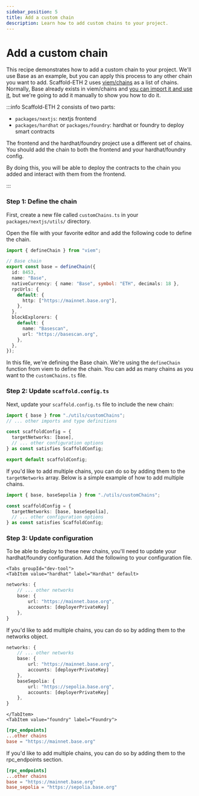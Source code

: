 ```yaml
---
sidebar_position: 5
title: Add a custom chain
description: Learn how to add custom chains to your project.
---
```



# Add a custom chain

This recipe demonstrates how to add a custom chain to your project. We'll use Base as an example, but you can apply this process to any other chain you want to add.
Scaffold-ETH 2 uses [viem/chains](https://viem.sh/docs/chains/introduction) as a list of chains.
Normally, Base already exists in viem/chains and [you can import it and use it](/deploying/deploy-nextjs-app#--targetnetworks), but we're going to add it manually to show you how to do it.

:::info
Scaffold-ETH 2 consists of two parts:

- `packages/nextjs`: nextjs frontend
- `packages/hardhat` or `packages/foundry`: hardhat or foundry to deploy smart contracts

The frontend and the hardhat/foundry project use a different set of chains.
You should add the chain to both the frontend and your hardhat/foundry config.

By doing this, you will be able to deploy the contracts to the chain you added and interact with them from the frontend.

:::

### Step 1: Define the chain

First, create a new file called `customChains.ts` in your `packages/nextjs/utils/` directory.

Open the file with your favorite editor and add the following code to define the chain.

```typescript title="packages/nextjs/utils/customChains.ts"
import { defineChain } from "viem";

// Base chain
export const base = defineChain({
  id: 8453,
  name: "Base",
  nativeCurrency: { name: "Base", symbol: "ETH", decimals: 18 },
  rpcUrls: {
    default: {
      http: ["https://mainnet.base.org"],
    },
  },
  blockExplorers: {
    default: {
      name: "Basescan",
      url: "https://basescan.org",
    },
  },
});
```

In this file, we're defining the Base chain. We're using the `defineChain` function from viem to define the chain. You can add as many chains as you want to the `customChains.ts` file.

### Step 2: Update `scaffold.config.ts`

Next, update your `scaffold.config.ts` file to include the new chain:

```typescript title="packages/nextjs/scaffold.config.ts"
import { base } from "./utils/customChains";
// ... other imports and type definitions

const scaffoldConfig = {
  targetNetworks: [base],
  // ... other configuration options
} as const satisfies ScaffoldConfig;

export default scaffoldConfig;
```

If you'd like to add multiple chains, you can do so by adding them to the `targetNetworks` array. Below is a simple example of how to add multiple chains.

```typescript title="packages/nextjs/scaffold.config.ts"
import { base, baseSepolia } from "./utils/customChains";

const scaffoldConfig = {
  targetNetworks: [base, baseSepolia],
  // ... other configuration options
} as const satisfies ScaffoldConfig;
```

### Step 3: Update configuration

To be able to deploy to these new chains, you'll need to update your hardhat/foundry configuration. Add the following to your configuration file.

```mdx-code-block
<Tabs groupId="dev-tool">
<TabItem value="hardhat" label="Hardhat" default>
```

```typescript title="packages/hardhat/hardhat.config.ts"
networks: {
    // ... other networks
    base: {
        url: "https://mainnet.base.org",
        accounts: [deployerPrivateKey]
    },
}
```

If you'd like to add multiple chains, you can do so by adding them to the networks object.

```typescript title="packages/hardhat/hardhat.config.ts"
networks: {
    // ... other networks
    base: {
        url: "https://mainnet.base.org",
        accounts: [deployerPrivateKey]
    },
    baseSepolia: {
        url: "https://sepolia.base.org",
        accounts: [deployerPrivateKey]
    },
}
```

```mdx-code-block
</TabItem>
<TabItem value="foundry" label="Foundry">
```

```toml title="packages/foundry/foundry.toml"
[rpc_endpoints]
...other chains
base = "https://mainnet.base.org"
```

If you'd like to add multiple chains, you can do so by adding them to the rpc_endpoints section.

```toml title="packages/foundry/foundry.toml"
[rpc_endpoints]
...other chains
base = "https://mainnet.base.org"
base_sepolia = "https://sepolia.base.org"
```

</TabItem>
</Tabs>